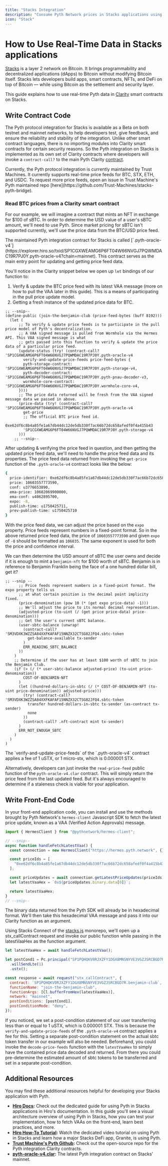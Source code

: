 ```yaml
---
title: "Stacks Integration"
description: "Consume Pyth Network prices in Stacks applications using Clarity smart contracts"
icon: "Stack"
---
```



# How to Use Real-Time Data in Stacks applications

[Stacks](https://www.stacks.co/) is a layer 2 network on Bitcoin. It brings programmability and decentralized applications (dApps) to Bitcoin without modifying Bitcoin itself. Stacks lets developers build apps, smart contracts, NFTs, and DeFi on top of Bitcoin — while using Bitcoin as the settlement and security layer.

This guide explains how to use real-time Pyth data in [Clarity](https://clarity-lang.org/) smart contracts on Stacks.

## Write Contract Code

The Pyth protocol integration for Stacks is available as a Beta on both testnet and mainnet networks, to help developers test, give feedback, and ensure the reliability and stability of the integration.
Unlike other smart contract languages, there is no importing modules into Clarity smart contracts for certain security reasons. So the Pyth integration on Stacks is implemented as its own set of Clarity contracts where developers will invoke a `contract-call?` to the main Pyth Clarity [contract](https://explorer.hiro.so/txid/SP1CGXWEAMG6P6FT04W66NVGJ7PQWMDAC19R7PJ0Y.pyth-oracle-v4?chain=mainnet).

<Callout type="info" emoji="ℹ️">
  Currently, the Pyth protocol integration is currently maintained by Trust
  Machines. It currently supports real-time price feeds for BTC, STX, ETH, and
  USDC. To request more price feeds, open an issue in Trust Machine's Pyth
  maintained repo [here](https://github.com/Trust-Machines/stacks-pyth-bridge).
</Callout>

### Read BTC prices from a Clarity smart contract

For our example, we will imagine a contract that mints an NFT in exchange for $100 of sBTC. In order to determine the USD value of a user's sBTC amount, we'll need to use Pyth. Since market pricing for sBTC isn't supported currently, we'll use the price data from the BTC/USD price feed.

<Callout type="info" emoji="ℹ️">
  The maintained Pyth integration contract for Stacks is called
  [`.pyth-oracle-v4`](https://explorer.hiro.so/txid/SP1CGXWEAMG6P6FT04W66NVGJ7PQWMDAC19R7PJ0Y.pyth-oracle-v4?chain=mainnet).
  This contract serves as the main entry point for updating and getting price
  feed data.
</Callout>

You'll notice in the Clarity snippet below we open up `let` bindings of our function to:

1. Verify & update the BTC price feed with its latest VAA message (more on how to pull the VAA later in this guide). This is a means of participating in the pull price update model.
2. Getting a fresh instance of the updated price data for BTC.

```clarity
;; --snip--
(define-public (join-the-benjamin-club (price-feed-bytes (buff 8192)))
  (let (
      ;; To verify & update price feeds is to participate in the pull price model of Pyth's decentralization.
      ;; A VAA signed message is pulled from Wormhole via the Hermes API. This VAA signed message is what
      ;; gets passed into this function to verify & update the price data of a particular price feed.
      (update-status (try! (contract-call? 'SP1CGXWEAMG6P6FT04W66NVGJ7PQWMDAC19R7PJ0Y.pyth-oracle-v4
        verify-and-update-price-feeds price-feed-bytes {
        pyth-storage-contract: 'SP1CGXWEAMG6P6FT04W66NVGJ7PQWMDAC19R7PJ0Y.pyth-storage-v4,
        pyth-decoder-contract: 'SP1CGXWEAMG6P6FT04W66NVGJ7PQWMDAC19R7PJ0Y.pyth-pnau-decoder-v3,
        wormhole-core-contract: 'SP1CGXWEAMG6P6FT04W66NVGJ7PQWMDAC19R7PJ0Y.wormhole-core-v4,
      })))
      ;; The price data returned will be fresh from the VAA signed message data we passed in above.
      (price-data (try! (contract-call? 'SP1CGXWEAMG6P6FT04W66NVGJ7PQWMDAC19R7PJ0Y.pyth-oracle-v4
        get-price
        ;; The official BTC price feed id.
        0xe62df6c8b4a85fe1a67db44dc12de5db330f7ac66b72dc658afedf0f4a415b43
        'SP1CGXWEAMG6P6FT04W66NVGJ7PQWMDAC19R7PJ0Y.pyth-storage-v4
      )))
    ;; --snip--
```

After updating & verifying the price feed in question, and then getting the updated price feed data, we'll need to handle the price feed data and its properties.
The price feed data returned from invoking the `get-price` function of the `.pyth-oracle-v4` contract looks like the below:

```bash
{
  price-identifier: 0xe62df6c8b4a85fe1a67db44dc12de5db330f7ac66b72dc658afedf0f4a415b43,
  price: 10603557773590,
  conf: u3776653890,
  ema-price: 10602069900000,
  ema-conf: u4062895700,
  expo: -8,
  publish-time: u1750425711,
  prev-publish-time: u1750425710
}
```

With the price feed data, we can adjust the price based on the `expo` property. Price feeds represent numbers in a fixed-point format. So in the above returned price feed data, the price of `10603557773590` and given `expo` of `-8` should be formatted as `106035`. The same exponent is used for both the price and confidence interval.

We can then determine the USD amount of sBTC the user owns and decide if it is enough to mint a `benjamin-nft` for $100 worth of sBTC. Benjamin is in reference to Benjamin Franklin being the face of a one hundred dollar bill, get it?

```clarity
;; --snip --
      ;; Price feeds represent numbers in a fixed-point format. The expo property tells us
      ;; at what certain position is the decimal point implicity fixed.
      (price-denomination (pow 10 (* (get expo price-data) -1)))
      ;; We'll adjust the price to its normal decimal representation.
      (adjusted-price (to-uint (/ (get price price-data) price-denomination)))
      ;; Get the user's current sBTC balance.
      (user-sbtc-balance (unwrap!
        (contract-call? 'SM3VDXK3WZZSA84XXFKAFAF15NNZX32CTSG82JFQ4.sbtc-token
          get-balance-available tx-sender
        )
        ERR_READING_SBTC_BALANCE
      ))
    )
    ;; Determine if the user has at least $100 worth of sBTC to join the Benjamin Club.
    (if (> (/ (* user-sbtc-balance adjusted-price) (to-uint price-denomination))
        COST-OF-BENJAMIN-NFT
      )
      (let ((hundred-dollars-in-sbtc (/ (* COST-OF-BENJAMIN-NFT (to-uint price-denomination)) adjusted-price)))
        (try! (contract-call? 'SM3VDXK3WZZSA84XXFKAFAF15NNZX32CTSG82JFQ4.sbtc-token
          transfer hundred-dollars-in-sbtc tx-sender (as-contract tx-sender)
          none
        ))
        (contract-call? .nft-contract mint tx-sender)
      )
      ERR_NOT_ENOUGH_SBTC
    )
  )
)
```

<Callout type="warning" emoji="⚠️">
  The `verify-and-update-price-feeds` of the `.pyth-oracle-v4` contract applies
  a fee of 1 uSTX, or 1 micro-stx, which is 0.000001 STX.
</Callout>

Alternatively, developers can just invoke the `read-price-feed` public function of the `pyth-oracle-v4.clar` contract. This will simply return the price feed from the last updated feed. But it's always encouraged to determine if a staleness check is viable for your application.

## Write Front-End Code

In your front-end application code, you can install and use the methods brought by Pyth Network's `hermes-client` Javascript SDK to fetch the latest price update, known as a VAA (Verified Action Approvals) message.

```javascript copy
import { HermesClient } from "@pythnetwork/hermes-client";

// --snip--
async function handleFetchLatestVaa() {
  const connection = new HermesClient("https://hermes.pyth.network", {});

  const priceIds = [
    "0xe62df6c8b4a85fe1a67db44dc12de5db330f7ac66b72dc658afedf0f4a415b43",
  ];

  const priceUpdates = await connection.getLatestPriceUpdates(priceIds);
  let latestVaaHex = `0x${priceUpdates.binary.data[0]}`;

  return latestVaaHex;
}
// --snip--
```

The binary data returned from the Pyth SDK will already be in hexadecimal format. We'll then take this hexadecimal VAA message and pass it into our Clarity function as an argument.

Using Stacks Connect of the [stacks.js](https://github.com/hirosystems/stacks.js) monorepo, we'll open up a stx_callContract request and invoke our public function while passing in the latestVaaHex as the function argument.

```javascript copy
let latestVaaHex = await handleFetchLatestVaa();

let postCond1 = Pc.principal("SP1PQHQKV0RJXZFY1DGX8MNSNYVE3VGZJSRCBGD7R")
  .willSendLte(1)
  .ustx();

const response = await request("stx_callContract", {
  contract: `SP1PQHQKV0RJXZFY1DGX8MNSNYVE3VGZJSRCBGD7R.benjamin-club`,
  functionName: "join-the-benjamin-club",
  functionArgs: [Cl.bufferFromHex(latestVaaHex)],
  network: "mainnet",
  postConditions: [postCond1],
  postConditionMode: "deny",
});
```

If you noticed, we set a post-condition statement of our user transferring less than or equal to 1 uSTX, which is 0.000001 STX. This is because the `verify-and-update-price-feeds` of the `.pyth-oracle-v4` contract applies a fee for this. Setting a separate post-condition statement on the actual sbtc token transfer in our example will also be needed. Beforehand, you could invoke the `decode-price-feeds` function with the `latestVaaHex` to simply have the contained price data decoded and returned. From there you could pre-determine the estimated amount of sbtc tokens to be transferred and set in a separate post-condition.

## Additional Resources

You may find these additional resources helpful for developing your Stacks application with Pyth.

- **[Hiro Docs](https://docs.hiro.so/resources/guides/using-pyth-price-feeds):** Check out the dedicated guide for using Pyth in Stacks applications in Hiro's documentation. In this guide you'll see a visual architecture overview of using Pyth in Stacks, how you can test your implementation, how to fetch VAAs on the front-end, learn best practices, and more.
- **[Hiro How-To Tutorial](https://youtu.be/eybqQVRh_hw?si=KNfUp3RS3CnaST91):** Watch the dedicated video tutorial on using Pyth in Stacks and learn how a major Stacks DeFi app, Granite, is using Pyth.
- **[Trust Machine's Pyth Github](https://github.com/Trust-Machines/stacks-pyth-bridge):** Check out the open-source repo for the Pyth integration Clarity contracts.
- **[pyth-oracle-v4.clar](https://explorer.hiro.so/txid/SP1CGXWEAMG6P6FT04W66NVGJ7PQWMDAC19R7PJ0Y.pyth-oracle-v4?chain=mainnet):** The latest Pyth integration contract on Stacks' mainnet.
